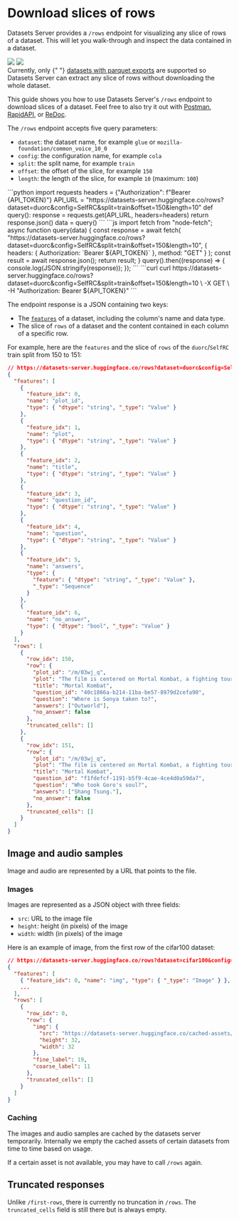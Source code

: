 # Download slices of rows

Datasets Server provides a `/rows` endpoint for visualizing any slice of rows of a dataset. This will let you walk-through and inspect the data contained in a dataset.

<div class="flex justify-center">
    <img style="margin-bottom: 0;" class="block dark:hidden" src="https://huggingface.co/datasets/huggingface/documentation-images/resolve/main/datasets-server/oasst1_light.png"/>
    <img style="margin-bottom: 0;" class="hidden dark:block" src="https://huggingface.co/datasets/huggingface/documentation-images/resolve/main/datasets-server/oasst1_dark.png"/>
</div>

<Tip warning={true}>
  Currently, only {" "}
  <a href="./parquet">datasets with parquet exports</a>
  are supported so Datasets Server can extract any slice of rows without downloading the
  whole dataset.
</Tip>

This guide shows you how to use Datasets Server's `/rows` endpoint to download slices of a dataset.
Feel free to also try it out with [Postman](https://www.postman.com/huggingface/workspace/hugging-face-apis/request/23242779-32d6a8be-b800-446a-8cee-f6b5ca1710df),
[RapidAPI](https://rapidapi.com/hugging-face-hugging-face-default/api/hugging-face-datasets-api),
or [ReDoc](https://redocly.github.io/redoc/?url=https://datasets-server.huggingface.co/openapi.json#operation/listFirstRows).

The `/rows` endpoint accepts five query parameters:

- `dataset`: the dataset name, for example `glue` or `mozilla-foundation/common_voice_10_0`
- `config`: the configuration name, for example `cola`
- `split`: the split name, for example `train`
- `offset`: the offset of the slice, for example `150`
- `length`: the length of the slice, for example `10` (maximum: `100`)

<inferencesnippet>
<python>
```python
import requests
headers = {"Authorization": f"Bearer {API_TOKEN}"}
API_URL = "https://datasets-server.huggingface.co/rows?dataset=duorc&config=SelfRC&split=train&offset=150&length=10"
def query():
    response = requests.get(API_URL, headers=headers)
    return response.json()
data = query()
```
</python>
<js>
```js
import fetch from "node-fetch";
async function query(data) {
    const response = await fetch(
        "https://datasets-server.huggingface.co/rows?dataset=duorc&config=SelfRC&split=train&offset=150&length=10",
        {
            headers: { Authorization: `Bearer ${API_TOKEN}` },
            method: "GET"
        }
    );
    const result = await response.json();
    return result;
}
query().then((response) => {
    console.log(JSON.stringify(response));
});
```
</js>
<curl>
```curl
curl https://datasets-server.huggingface.co/rows?dataset=duorc&config=SelfRC&split=train&offset=150&length=10 \
        -X GET \
        -H "Authorization: Bearer ${API_TOKEN}"
```
</curl>
</inferencesnippet>

The endpoint response is a JSON containing two keys:

- The [`features`](https://huggingface.co/docs/datasets/about_dataset_features) of a dataset, including the column's name and data type.
- The slice of `rows` of a dataset and the content contained in each column of a specific row.

For example, here are the `features` and the slice of `rows` of the `duorc`/`SelfRC` train split from 150 to 151:

```json
// https://datasets-server.huggingface.co/rows?dataset=duorc&config=SelfRC&split=train&offset=150&length=2
{
  "features": [
    {
      "feature_idx": 0,
      "name": "plot_id",
      "type": { "dtype": "string", "_type": "Value" }
    },
    {
      "feature_idx": 1,
      "name": "plot",
      "type": { "dtype": "string", "_type": "Value" }
    },
    {
      "feature_idx": 2,
      "name": "title",
      "type": { "dtype": "string", "_type": "Value" }
    },
    {
      "feature_idx": 3,
      "name": "question_id",
      "type": { "dtype": "string", "_type": "Value" }
    },
    {
      "feature_idx": 4,
      "name": "question",
      "type": { "dtype": "string", "_type": "Value" }
    },
    {
      "feature_idx": 5,
      "name": "answers",
      "type": {
        "feature": { "dtype": "string", "_type": "Value" },
        "_type": "Sequence"
      }
    },
    {
      "feature_idx": 6,
      "name": "no_answer",
      "type": { "dtype": "bool", "_type": "Value" }
    }
  ],
  "rows": [
    {
      "row_idx": 150,
      "row": {
        "plot_id": "/m/03wj_q",
        "plot": "The film is centered on Mortal Kombat, a fighting tournament between the representatives of the realms of Earth and Outworld conceived by the Elder Gods amid looming invasion of the Earth by Outworld. If the realm of Outworld wins Mortal Kombat ten consecutive times, its Emperor Shao Kahn will be able to invade and conquer the Earth realm.\nShaolin monk Liu Kang and his comrades, movie star Johnny Cage and military officer Sonya Blade were handpicked by Raiden, the god of thunder and defender of the Earth realm, to overcome their powerful adversaries in order to prevent Outworld from winning their tenth straight Mortal Kombat tournament. Each of the three has his or her own reason for competing: Liu seeks revenge against the tournament host Shang Tsung for killing his brother Chan; Sonya seeks revenge on an Australian crime lord Kano; and Cage, having been branded as a fake by the media, seeks to prove otherwise.\nAt Shang Tsung's island, Liu is attracted to Princess Kitana, Shao Kahn's adopted daughter. Aware that Kitana is a dangerous adversary because she is the rightful heir to Outworld and that she will attempt to ally herself with the Earth warriors, Tsung orders the creature Reptile to spy on her. Liu defeats his first opponent and Sonya gets her revenge on Kano by snapping his neck. Cage encounters and barely beats Scorpion. Liu engages in a brief duel with Kitana, who secretly offers him cryptic advice for his next battle. Liu's next opponent is Sub-Zero, whose defense seems untouched because of his freezing abilities, until Liu recalls Kitana's advice and uses it to kill Sub-Zero.\nPrince Goro enters the tournament and mercilessly crushes every opponent he faces. One of Cage's peers, Art Lean, is defeated by Goro as well and has his soul taken by Shang Tsung. Sonya worries that they may not win against Goro, but Raiden disagrees. He reveals their own fears and egos are preventing them from winning the tournament.\nDespite Sonya's warning, Cage comes to Tsung to request a fight with Goro. The sorcerer accepts on the condition that he be allowed to challenge any opponent of his choosing, anytime and anywhere he chooses. Raiden tries to intervene, but the conditions are agreed upon before he can do so. After Shang Tsung leaves, Raiden confronts Cage for what he has done in challenging Goro, but is impressed when Cage shows his awareness of the gravity of the tournament. Cage faces Goro and uses guile and the element of surprise to defeat the defending champion. Now desperate, Tsung takes Sonya hostage and takes her to Outworld, intending to fight her as his opponent. Knowing that his powers are ineffective there and that Sonya cannot defeat Tsung by herself, Raiden sends Liu and Cage into Outworld in order to rescue Sonya and challenge Tsung. In Outworld, Liu is attacked by Reptile, but eventually gains the upper hand and defeats him. Afterward, Kitana meets up with Cage and Liu, revealing to the pair the origins of both herself and Outworld. Kitana allies with them and helps them to infiltrate Tsung's castle.\nInside the castle tower, Shang Tsung challenges Sonya to fight him, claiming that her refusal to accept will result in the Earth realm forfeiting Mortal Kombat (this is, in fact, a lie on Shang's part). All seems lost for Earth realm until Kitana, Liu, and Cage appear. Kitana berates Tsung for his treachery to the Emperor as Sonya is set free. Tsung challenges Cage, but is counter-challenged by Liu. During the lengthy battle, Liu faces not only Tsung, but the souls that Tsung had forcibly taken in past tournaments. In a last-ditch attempt to take advantage, Tsung morphs into Chan. Seeing through the charade, Liu renews his determination and ultimately fires an energy bolt at the sorcerer, knocking him down and impaling him on a row of spikes. Tsung's death releases all of the captive souls, including Chan's. Before ascending to the afterlife, Chan tells Liu that he will remain with him in spirit until they are once again reunited, after Liu dies.\nThe warriors return to Earth realm, where a victory celebration is taking place at the Shaolin temple. The jubilation abruptly stops, however, when Shao Kahn's giant figure suddenly appears in the skies. When the Emperor declares that he has come for everyone's souls, the warriors take up fighting stances.",
        "title": "Mortal Kombat",
        "question_id": "40c1866a-b214-11ba-be57-8979d2cefa90",
        "question": "Where is Sonya taken to?",
        "answers": ["Outworld"],
        "no_answer": false
      },
      "truncated_cells": []
    },
    {
      "row_idx": 151,
      "row": {
        "plot_id": "/m/03wj_q",
        "plot": "The film is centered on Mortal Kombat, a fighting tournament between the representatives of the realms of Earth and Outworld conceived by the Elder Gods amid looming invasion of the Earth by Outworld. If the realm of Outworld wins Mortal Kombat ten consecutive times, its Emperor Shao Kahn will be able to invade and conquer the Earth realm.\nShaolin monk Liu Kang and his comrades, movie star Johnny Cage and military officer Sonya Blade were handpicked by Raiden, the god of thunder and defender of the Earth realm, to overcome their powerful adversaries in order to prevent Outworld from winning their tenth straight Mortal Kombat tournament. Each of the three has his or her own reason for competing: Liu seeks revenge against the tournament host Shang Tsung for killing his brother Chan; Sonya seeks revenge on an Australian crime lord Kano; and Cage, having been branded as a fake by the media, seeks to prove otherwise.\nAt Shang Tsung's island, Liu is attracted to Princess Kitana, Shao Kahn's adopted daughter. Aware that Kitana is a dangerous adversary because she is the rightful heir to Outworld and that she will attempt to ally herself with the Earth warriors, Tsung orders the creature Reptile to spy on her. Liu defeats his first opponent and Sonya gets her revenge on Kano by snapping his neck. Cage encounters and barely beats Scorpion. Liu engages in a brief duel with Kitana, who secretly offers him cryptic advice for his next battle. Liu's next opponent is Sub-Zero, whose defense seems untouched because of his freezing abilities, until Liu recalls Kitana's advice and uses it to kill Sub-Zero.\nPrince Goro enters the tournament and mercilessly crushes every opponent he faces. One of Cage's peers, Art Lean, is defeated by Goro as well and has his soul taken by Shang Tsung. Sonya worries that they may not win against Goro, but Raiden disagrees. He reveals their own fears and egos are preventing them from winning the tournament.\nDespite Sonya's warning, Cage comes to Tsung to request a fight with Goro. The sorcerer accepts on the condition that he be allowed to challenge any opponent of his choosing, anytime and anywhere he chooses. Raiden tries to intervene, but the conditions are agreed upon before he can do so. After Shang Tsung leaves, Raiden confronts Cage for what he has done in challenging Goro, but is impressed when Cage shows his awareness of the gravity of the tournament. Cage faces Goro and uses guile and the element of surprise to defeat the defending champion. Now desperate, Tsung takes Sonya hostage and takes her to Outworld, intending to fight her as his opponent. Knowing that his powers are ineffective there and that Sonya cannot defeat Tsung by herself, Raiden sends Liu and Cage into Outworld in order to rescue Sonya and challenge Tsung. In Outworld, Liu is attacked by Reptile, but eventually gains the upper hand and defeats him. Afterward, Kitana meets up with Cage and Liu, revealing to the pair the origins of both herself and Outworld. Kitana allies with them and helps them to infiltrate Tsung's castle.\nInside the castle tower, Shang Tsung challenges Sonya to fight him, claiming that her refusal to accept will result in the Earth realm forfeiting Mortal Kombat (this is, in fact, a lie on Shang's part). All seems lost for Earth realm until Kitana, Liu, and Cage appear. Kitana berates Tsung for his treachery to the Emperor as Sonya is set free. Tsung challenges Cage, but is counter-challenged by Liu. During the lengthy battle, Liu faces not only Tsung, but the souls that Tsung had forcibly taken in past tournaments. In a last-ditch attempt to take advantage, Tsung morphs into Chan. Seeing through the charade, Liu renews his determination and ultimately fires an energy bolt at the sorcerer, knocking him down and impaling him on a row of spikes. Tsung's death releases all of the captive souls, including Chan's. Before ascending to the afterlife, Chan tells Liu that he will remain with him in spirit until they are once again reunited, after Liu dies.\nThe warriors return to Earth realm, where a victory celebration is taking place at the Shaolin temple. The jubilation abruptly stops, however, when Shao Kahn's giant figure suddenly appears in the skies. When the Emperor declares that he has come for everyone's souls, the warriors take up fighting stances.",
        "title": "Mortal Kombat",
        "question_id": "f1fdefcf-1191-b5f9-4cae-4ce4d0a59da7",
        "question": "Who took Goro's soul?",
        "answers": ["Shang Tsung."],
        "no_answer": false
      },
      "truncated_cells": []
    }
  ]
}
```

## Image and audio samples

Image and audio are represented by a URL that points to the file.

### Images

Images are represented as a JSON object with three fields:

- `src`: URL to the image file
- `height`: height (in pixels) of the image
- `width`: width (in pixels) of the image

Here is an example of image, from the first row of the cifar100 dataset:

```json
// https://datasets-server.huggingface.co/rows?dataset=cifar100&config=cifar100&split=train&offset=0&length=1
{
  "features": [
    { "feature_idx": 0, "name": "img", "type": { "_type": "Image" } },
    ...
  ],
  "rows": [
    {
      "row_idx": 0,
      "row": {
        "img": {
          "src": "https://datasets-server.huggingface.co/cached-assets/cifar100/main/cifar100/train/0/img/image.jpg",
          "height": 32,
          "width": 32
        },
        "fine_label": 19,
        "coarse_label": 11
      },
      "truncated_cells": []
    }
  ]
}
```

### Caching

The images and audio samples are cached by the datasets server temporarily.
Internally we empty the cached assets of certain datasets from time to time based on usage.

If a certain asset is not available, you may have to call `/rows` again.


## Truncated responses

Unlike `/first-rows`, there is currently no truncation in `/rows`.
The `truncated_cells` field is still there but is always empty.
